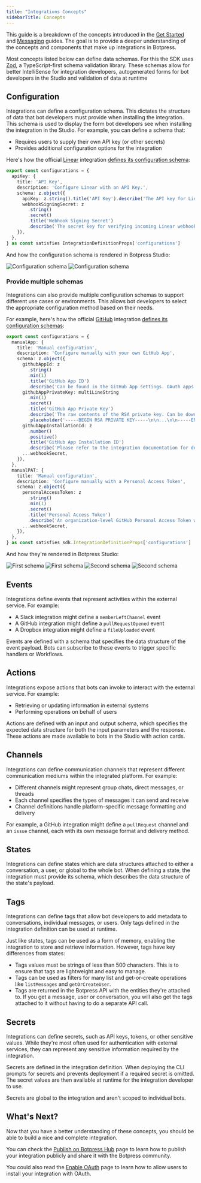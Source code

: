 ```yaml
---
title: "Integrations Concepts"
sidebarTitle: Concepts
---
```


This guide is a breakdown of the concepts introduced in the [Get Started](./getting-started) and [Messaging](./messaging) guides. The goal is to provide a deeper understanding of the concepts and components that make up integrations in Botpress.

<Note>Most concepts listed below can define data schemas. For this the SDK uses [Zod](https://zod.dev), a TypeScript-first schema validation library. These schemas allow for better IntelliSense for integration developers, autogenerated forms for bot developers in the Studio and validation of data at runtime</Note>

## Configuration

Integrations can define a configuration schema. This dictates the structure of data that bot developers must provide when installing the integration. This schema is used to display the form bot developers see when installing the integration in the Studio. For example, you can define a schema that:

- Requires users to supply their own API key (or other secrets)
- Provides additional configuration options for the integration

<Accordion title="Example: Linear">

  Here's how the official [Linear](https://botpress.com/integrations/linear) integration [defines its configuration schema](https://github.com/botpress/botpress/blob/840e7e65901d0234353ad6890b0ad49a734b4de5/integrations/linear/definitions/index.ts#L19-L32):

  ```ts
  export const configurations = {
    apiKey: {
      title: 'API Key',
      description: 'Configure Linear with an API Key.',
      schema: z.object({
        apiKey: z.string().title('API Key').describe('The API key for Linear'),
        webhookSigningSecret: z
          .string()
          .secret()
          .title('Webhook Signing Secret')
          .describe('The secret key for verifying incoming Linear webhook events'),
      }),
    },
  } as const satisfies IntegrationDefinitionProps['configurations']
  ```

  And how the configuration schema is rendered in Botpress Studio:

  <Frame>
    <img
      alt="Configuration schema"
      className="block dark:hidden"
      src="./assets/config-linear.png"
    />
    <img
      alt="Configuration schema"
      className="hidden dark:block"
      src="./assets/config-linear-dark.png"
    />
  </Frame>
</Accordion>

### Provide multiple schemas

Integrations can also provide multiple configuration schemas to support different use cases or environments. This allows bot developers to select the appropriate configuration method based on their needs.

<Accordion title="Example: GitHub">

For example, here's how the official [GitHub](https://botpress.com/integrations/github) integration [defines its configuration schemas](https://github.com/botpress/botpress/blob/840e7e65901d0234353ad6890b0ad49a734b4de5/integrations/github/src/definitions/index.ts#L28-L65):

```ts expandable
export const configurations = {
  manualApp: {
    title: 'Manual configuration',
    description: 'Configure manually with your own GitHub App',
    schema: z.object({
      githubAppId: z
        .string()
        .min(1)
        .title('GitHub App ID')
        .describe('Can be found in the GitHub App settings. OAuth apps are not supported.'),
      githubAppPrivateKey: multiLineString
        .min(1)
        .secret()
        .title('GitHub App Private Key')
        .describe('The raw contents of the RSA private key. Can be downloaded from the GitHub App settings.')
        .placeholder('-----BEGIN RSA PRIVATE KEY-----\n\n...\n\n-----END RSA PRIVATE KEY-----'),
      githubAppInstallationId: z
        .number()
        .positive()
        .title('GitHub App Installation ID')
        .describe('Please refer to the integration documentation for details on how to obtain this.'),
      ...webhookSecret,
    }),
  },
  manualPAT: {
    title: 'Manual configuration',
    description: 'Configure manually with a Personal Access Token',
    schema: z.object({
      personalAccessToken: z
        .string()
        .min(1)
        .secret()
        .title('Personal Access Token')
        .describe('An organization-level GitHub Personal Access Token with the necessary permissions.'),
      ...webhookSecret,
    }),
  },
} as const satisfies sdk.IntegrationDefinitionProps['configurations']
```

And how they're rendered in Botpress Studio:

<Tabs>
  <Tab title="First schema">
    <Frame>
      <img
        alt="First schema"
        className="block dark:hidden"
        src="./assets/config-github-1.png"
      />
      <img
        alt="First schema"
        className="hidden dark:block"
        src="./assets/config-github-1-dark.png"
      />
    </Frame>
  </Tab>
  <Tab title="Second schema">
    <Frame>
      <img
        alt="Second schema"
        className="block dark:hidden"
        src="./assets/config-github-2.png"
      />
      <img
        alt="Second schema"
        className="hidden dark:block"
        src="./assets/config-github-2-dark.png"
      />
    </Frame>
  </Tab>
</Tabs>
</Accordion>

## Events

Integrations define events that represent activities within the external service. For example:

- A Slack integration might define a `memberLeftChannel` event
- A GitHub integration might define a `pullRequestOpened` event
- A Dropbox integration might define a `fileUploaded` event

Events are defined with a schema that specifies the data structure of the event payload. Bots can subscribe to these events to trigger specific handlers or Workflows.

## Actions

Integrations expose actions that bots can invoke to interact with the external service. For example:

- Retrieving or updating information in external systems
- Performing operations on behalf of users

Actions are defined with an input and output schema, which specifies the expected data structure for both the input parameters and the response. These actions are made available to bots in the Studio with action cards.

## Channels

Integrations can define communication channels that represent different communication mediums within the integrated platform. For example:

- Different channels might represent group chats, direct messages, or threads
- Each channel specifies the types of messages it can send and receive
- Channel definitions handle platform-specific message formatting and delivery

For example, a GitHub integration might define a `pullRequest` channel and an `issue` channel, each with its own message format and delivery method.

## States

Integrations can define states which are data structures attached to either a conversation, a user, or global to the whole bot. When defining a state, the integration must provide its schema, which describes the data structure of the state's payload.

## Tags

Integrations can define tags that allow bot developers to add metadata to conversations, individual messages, or users. Only tags defined in the integration definition can be used at runtime.

Just like states, tags can be used as a form of memory, enabling the integration to store and retrieve information. However, tags have key differences from states:

- Tags values must be strings of less than 500 characters. This is to ensure that tags are lightweight and easy to manage.
- Tags can be used as filters for many list and get-or-create operations like `listMessages` and `getOrCreateUser`.
- Tags are returned in the Botpress API with the entities they're attached to. If you get a message, user or conversation, you will also get the tags attached to it without having to do a separate API call.

## Secrets

Integrations can define secrets, such as API keys, tokens, or other sensitive values. While they're most often used for authentication with external services, they can represent any sensitive information required by the integration.

Secrets are defined in the integration definition. When deploying the CLI prompts for secrets and prevents deployment if a required secret is omitted. The secret values are then available at runtime for the integration developer to use.

Secrets are global to the integration and aren't scoped to individual bots.

## What's Next?

Now that you have a better understanding of these concepts, you should be able to build a nice and complete integration.

You can check the [Publish on Botpress Hub](./publish-your-integration-on-botpress-hub) page to learn how to publish your integration publicly and share it with the Botpress community.

You could also read the [Enable OAuth](./enable-oauth) page to learn how to allow users to install your integration with OAuth.

